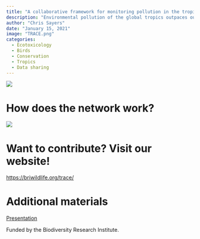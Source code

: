 ```yaml
---
title: "A collaborative framework for monitoring pollution in the tropics"
description: "Environmental pollution of the global tropics outpaces our understanding of its consequences for biodiversity, and may contribute to regional bird declines. The TRACE Network is an international collaboration that produces, and provides open access to, emerging data on biotic contamination to better inform tropical bird conservation."
author: "Chris Sayers"
date: "January 15, 2021"
image: "TRACE.png"
categories:
  - Ecotoxicology
  - Birds
  - Conservation
  - Tropics
  - Data sharing
---
```


[![](TRACE.png){fig-align="center"}](https://briwildlife.org/TRACE/)

# How does the network work?

[![](TRACE_Pipeline.png){fig-align="center"}](https://briwildlife.org/trace/)

# Want to contribute? Visit our website!

<https://briwildlife.org/trace/>

# Additional materials

[Presentation](https://drive.google.com/file/d/1v1J3iPvN_Q9gXq0KEizxxoDS9O73ZN4b/view?usp=sharing)

Funded by the Biodiversity Research Institute.
